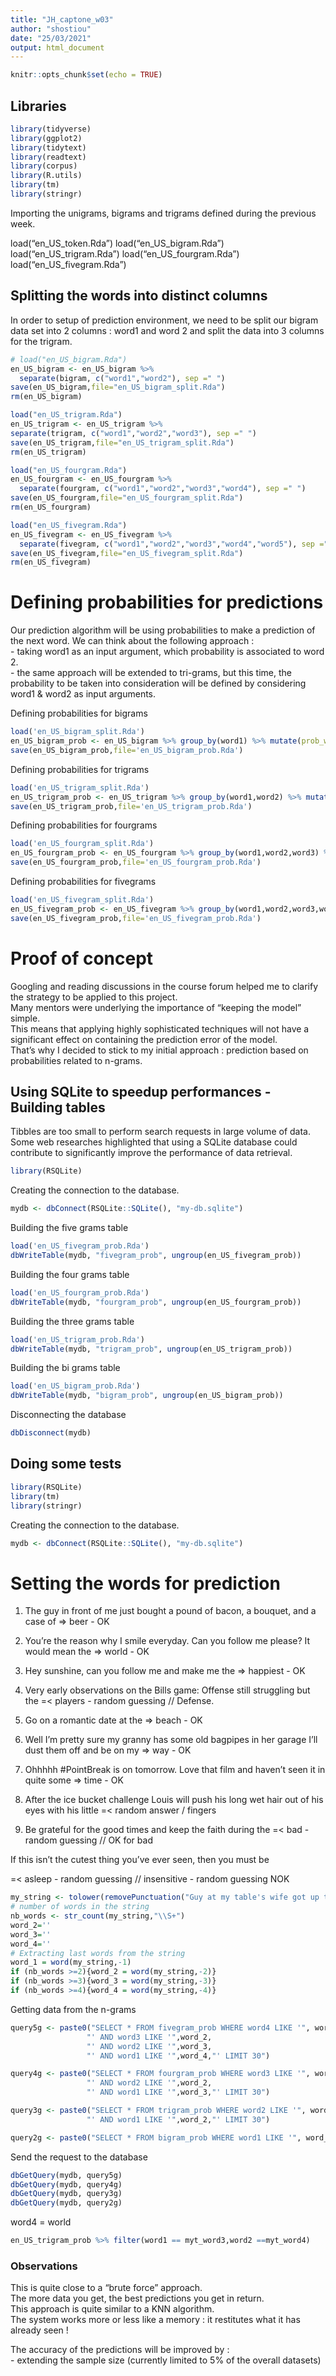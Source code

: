 ```yaml
---
title: "JH_captone_w03"
author: "shostiou"
date: "25/03/2021"
output: html_document
---
```


```r
knitr::opts_chunk$set(echo = TRUE)
```

## Libraries  

```r
library(tidyverse)
library(ggplot2)
library(tidytext)
library(readtext)
library(corpus)
library(R.utils)
library(tm)
library(stringr)
```

Importing the unigrams, bigrams and trigrams defined during the previous week.


load("en_US_token.Rda")
load("en_US_bigram.Rda")
load("en_US_trigram.Rda")
load("en_US_fourgram.Rda")
load("en_US_fivegram.Rda")


##  Splitting the words into distinct columns

In order to setup of prediction environment, we need to be split our bigram data set into 2 columns : word1 and word 2 and split the data into 3 columns for the trigram.  

```r
# load("en_US_bigram.Rda")
en_US_bigram <- en_US_bigram %>% 
  separate(bigram, c("word1","word2"), sep =" ")
save(en_US_bigram,file="en_US_bigram_split.Rda")
rm(en_US_bigram)
```


```r
load("en_US_trigram.Rda")
en_US_trigram <- en_US_trigram %>% 
separate(trigram, c("word1","word2","word3"), sep =" ")
save(en_US_trigram,file="en_US_trigram_split.Rda")
rm(en_US_trigram)
```

```r
load("en_US_fourgram.Rda")
en_US_fourgram <- en_US_fourgram %>% 
  separate(fourgram, c("word1","word2","word3","word4"), sep =" ")
save(en_US_fourgram,file="en_US_fourgram_split.Rda")
rm(en_US_fourgram)
```


```r
load("en_US_fivegram.Rda")
en_US_fivegram <- en_US_fivegram %>% 
  separate(fivegram, c("word1","word2","word3","word4","word5"), sep =" ")
save(en_US_fivegram,file="en_US_fivegram_split.Rda")
rm(en_US_fivegram)
```


# Defining probabilities for predictions 

Our prediction algorithm will be using probabilities to make a prediction of the next word. We can think about the following approach :  
- taking word1 as an input argument, which probability is associated to word 2.  
- the same approach will be extended to tri-grams, but this time, the probability to be taken into consideration will be defined by considering word1 & word2 as input arguments.  

Defining probabilities for bigrams

```r
load('en_US_bigram_split.Rda')
en_US_bigram_prob <- en_US_bigram %>% group_by(word1) %>% mutate(prob_word2 = n / sum(n)) %>% arrange(desc(word1)) %>% select(word1,word2,prob_word2)
save(en_US_bigram_prob,file='en_US_bigram_prob.Rda')
```


Defining probabilities for trigrams  

```r
load('en_US_trigram_split.Rda')
en_US_trigram_prob <- en_US_trigram %>% group_by(word1,word2) %>% mutate(prob_word3 = n / sum(n)) %>% arrange(desc(word1,word2)) %>% select(word1,word2,word3,prob_word3)
save(en_US_trigram_prob,file='en_US_trigram_prob.Rda')
```


Defining probabilities for fourgrams  

```r
load('en_US_fourgram_split.Rda')
en_US_fourgram_prob <- en_US_fourgram %>% group_by(word1,word2,word3) %>% mutate(prob_word4 = n / sum(n)) %>% arrange(desc(word1,word2,word3)) %>% select(word1,word2,word3,word4,prob_word4)
save(en_US_fourgram_prob,file='en_US_fourgram_prob.Rda')
```


Defining probabilities for fivegrams  

```r
load('en_US_fivegram_split.Rda')
en_US_fivegram_prob <- en_US_fivegram %>% group_by(word1,word2,word3,word4) %>% mutate(prob_word5 = n / sum(n)) %>% arrange(desc(word1,word2,word3,word4)) %>% select(word1,word2,word3,word4,word5,prob_word5)
save(en_US_fivegram_prob,file='en_US_fivegram_prob.Rda')
```



# Proof of concept

Googling and reading discussions in the course forum helped me to clarify the strategy to be applied to this project.  
Many mentors were underlying the importance of "keeping the model" simple.  
This means that applying highly sophisticated techniques will not have a significant effect on containing the prediction error of the model.  
That's why I decided to stick to my initial approach : prediction based on probabilities related to n-grams.  


##  Using SQLite to speedup performances - Building tables

Tibbles are too small to perform search requests in large volume of data.
Some web researches highlighted that using a SQLite database could contribute to significantly improve the performance of data retrieval.

```r
library(RSQLite)
```

Creating the connection to the database.

```r
mydb <- dbConnect(RSQLite::SQLite(), "my-db.sqlite")
```

Building the five grams table

```r
load('en_US_fivegram_prob.Rda')
dbWriteTable(mydb, "fivegram_prob", ungroup(en_US_fivegram_prob))

```

Building the four grams table

```r
load('en_US_fourgram_prob.Rda')
dbWriteTable(mydb, "fourgram_prob", ungroup(en_US_fourgram_prob))
```


Building the three grams table

```r
load('en_US_trigram_prob.Rda')
dbWriteTable(mydb, "trigram_prob", ungroup(en_US_trigram_prob))
```

Building the bi grams table


```r
load('en_US_bigram_prob.Rda')
dbWriteTable(mydb, "bigram_prob", ungroup(en_US_bigram_prob))
```

Disconnecting the database

```r
dbDisconnect(mydb)
```



##  Doing some tests

```r
library(RSQLite)
library(tm)
library(stringr)
```

Creating the connection to the database.

```r
mydb <- dbConnect(RSQLite::SQLite(), "my-db.sqlite")
```

# Setting the words for prediction  

1) The guy in front of me just bought a pound of bacon, a bouquet, and a case of
=> beer - OK

2) You're the reason why I smile everyday. Can you follow me please? It would mean the
=> world - OK


3) Hey sunshine, can you follow me and make me the
=> happiest - OK

4) Very early observations on the Bills game: Offense still struggling but the
=< players - random guessing // Defense.


5) Go on a romantic date at the
=> beach - OK

6) Well I'm pretty sure my granny has some old bagpipes in her garage I'll dust them off and be on my
=> way - OK

7) Ohhhhh #PointBreak is on tomorrow. Love that film and haven't seen it in quite some
=> time - OK

8) After the ice bucket challenge Louis will push his long wet hair out of his eyes with his little
=< random answer / fingers

9) Be grateful for the good times and keep the faith during the
=< bad - random guessing // OK for bad

If this isn't the cutest thing you've ever seen, then you must be

=< asleep - random guessing // insensitive - random guessing NOK



```r
my_string <- tolower(removePunctuation("Guy at my table's wife got up to go to the bathroom and I asked about dessert and he started telling me about his"))
# number of words in the string  
nb_words <- str_count(my_string,"\\S+")
word_2=''
word_3=''
word_4=''
# Extracting last words from the string
word_1 = word(my_string,-1)
if (nb_words >=2){word_2 = word(my_string,-2)} 
if (nb_words >=3){word_3 = word(my_string,-3)} 
if (nb_words >=4){word_4 = word(my_string,-4)} 
```

Getting data from the n-grams

```r
query5g <- paste0("SELECT * FROM fivegram_prob WHERE word4 LIKE '", word_1, 
                 "' AND word3 LIKE '",word_2,
                 "' AND word2 LIKE '",word_3,
                 "' AND word1 LIKE '",word_4,"' LIMIT 30")

query4g <- paste0("SELECT * FROM fourgram_prob WHERE word3 LIKE '", word_1, 
                 "' AND word2 LIKE '",word_2,
                 "' AND word1 LIKE '",word_3,"' LIMIT 30")

query3g <- paste0("SELECT * FROM trigram_prob WHERE word2 LIKE '", word_1, 
                 "' AND word1 LIKE '",word_2,"' LIMIT 30")

query2g <- paste0("SELECT * FROM bigram_prob WHERE word1 LIKE '", word_1,"' LIMIT 30")

```

Send the request to the database  

```r
dbGetQuery(mydb, query5g)
dbGetQuery(mydb, query4g)
dbGetQuery(mydb, query3g)
dbGetQuery(mydb, query2g)
```



word4 = world


```r
en_US_trigram_prob %>% filter(word1 == myt_word3,word2 ==myt_word4)
```

### Observations  

This is quite close to a "brute force" approach.  
The more data you get, the best predictions you get in return.  
This approach is quite similar to a KNN algorithm.  
The system works more or less like a memory : it restitutes what it has already seen !

The accuracy of the predictions will be improved by :  
- extending the sample size (currently limited to 5% of the overall datasets)









